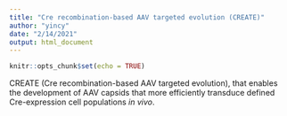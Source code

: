 ```yaml
---
title: "Cre recombination-based AAV targeted evolution (CREATE)"
author: "yincy"
date: "2/14/2021"
output: html_document
---
```


```r
knitr::opts_chunk$set(echo = TRUE)
```

CREATE (Cre recombination-based AAV targeted evolution), that enables the development of AAV capsids that more efficiently transduce defined Cre-expression cell populations *in vivo*.  




